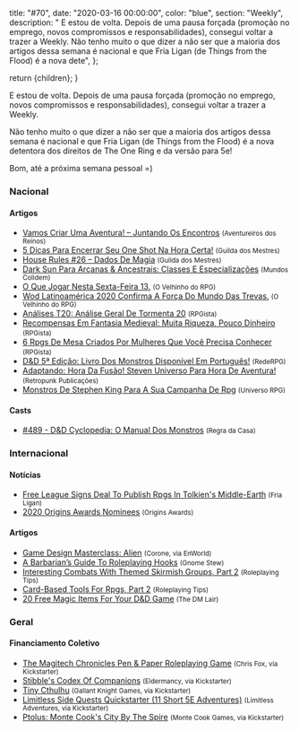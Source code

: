 
  title: "#70",
  date: "2020-03-16 00:00:00",
  color: "blue",
  section: "Weekly",
  description:
    "    E estou de volta. Depois de uma pausa forçada (promoção no emprego, novos compromissos e responsabilidades), consegui voltar a trazer a Weekly.    Não tenho muito o que dizer a não ser que a maioria dos artigos dessa semana é nacional e que Fria Ligan (de Things from the Flood) é a nova dete",
};

  return <InternalLayout meta={meta}>{children}</InternalLayout>;
}

E estou de volta. Depois de uma pausa forçada (promoção no emprego, novos compromissos e responsabilidades), consegui voltar a trazer a Weekly.

Não tenho muito o que dizer a não ser que a maioria dos artigos dessa semana é nacional e que Fria Ligan (de Things from the Flood) é a nova detentora dos direitos de The One Ring e da versão para 5e!

Bom, até a próxima semana pessoal =)

### Nacional

#### Artigos

- [Vamos Criar Uma Aventura! – Juntando Os Encontros] <small>(Aventureiros dos Reinos)</small>
- [5 Dicas Para Encerrar Seu One Shot Na Hora Certa!] <small>(Guilda dos Mestres)</small>
- [House Rules #26 – Dados De Magia] <small>(Guilda dos Mestres)</small>
- [Dark Sun Para Arcanas &amp; Ancestrais: Classes E Especializações] <small>(Mundos Colidem)</small>
- [O Que Jogar Nesta Sexta-Feira 13.] <small>(O Velhinho do RPG)</small>
- [Wod Latinoamérica 2020 Confirma A Força Do Mundo Das Trevas.] <small>(O Velhinho do RPG)</small>
- [Análises T20: Análise Geral De Tormenta 20] <small>(RPGista)</small>
- [Recompensas Em Fantasia Medieval: Muita Riqueza, Pouco Dinheiro] <small>(RPGista)</small>
- [6 Rpgs De Mesa Criados Por Mulheres Que Você Precisa Conhecer] <small>(RPGista)</small>
- [D&amp;D 5ª Edição: Livro Dos Monstros Disponível Em Português!] <small>(RedeRPG)</small>
- [Adaptando: Hora Da Fusão! Steven Universo Para Hora De Aventura!] <small>(Retropunk Publicações)</small>
- [Monstros De Stephen King Para A Sua Campanha De Rpg] <small>(Universo RPG)</small>

#### Casts

- [#489 - D&amp;D Cyclopedia: O Manual Dos Monstros] <small>(Regra da Casa)</small>

### Internacional

#### Notícias

- [Free League Signs Deal To Publish Rpgs In Tolkien&#039;s Middle-Earth] <small>(Fria Ligan)</small>
- [2020 Origins Awards Nominees] <small>(Origins Awards)</small>

#### Artigos

- [Game Design Masterclass: Alien] <small>(Corone, via EnWorld)</small>
- [A Barbarian’s Guide To Roleplaying Hooks] <small>(Gnome Stew)</small>
- [Interesting Combats With Themed Skirmish Groups, Part 2] <small>(Roleplaying Tips)</small>
- [Card-Based Tools For Rpgs, Part 2] <small>(Roleplaying Tips)</small>
- [20 Free Magic Items For Your D&amp;D Game] <small>(The DM Lair)</small>

### Geral

#### Financiamento Coletivo

- [The Magitech Chronicles Pen &amp; Paper Roleplaying Game] <small>(Chris Fox, via Kickstarter)</small>
- [Stibble&#039;s Codex Of Companions] <small>(Eldermancy, via Kickstarter)</small>
- [Tiny Cthulhu] <small>(Gallant Knight Games, via Kickstarter)</small>
- [Limitless Side Quests Quickstarter (11 Short 5E Adventures)] <small>(Limitless Adventures, via Kickstarter)</small>
- [Ptolus: Monte Cook&#039;s City By The Spire] <small>(Monte Cook Games, via Kickstarter)</small>

[game design masterclass: alien]: https://www.enworld.org/threads/game-design-masterclass-alien.670332/
[20 free magic items for your d&amp;d game]: https://www.thedmlair.com/2020/03/14/20-free-magic-items-for-your-dd-game/
[5 dicas para encerrar seu one shot na hora certa!]: http://guildadosmestres.com.br/2020/03/14/5-dicas-para-encerrar-seu-one-shot-na-hora-certa/
[monstros de stephen king para a sua campanha de rpg]: https://universorpg.com/bau-do-mestre/dicas/monstros-de-stephen-king-para-a-sua-campanha-de-rpg/
[o que jogar nesta sexta-feira 13.]: https://ovelhinhodorpg.wordpress.com/2020/03/13/o-que-jogar-nesta-sexta-feira-13/
[wod latinoamérica 2020 confirma a força do mundo das trevas.]: https://ovelhinhodorpg.wordpress.com/2020/03/12/wod-latinoamerica-2020-confirma-a-forca-do-mundo-das-trevas/
[adaptando: hora da fusão! steven universo para hora de aventura!]: https://retropunk.com.br/editora/adaptando-hora-da-fusao-steven-universo-para-hora-de-aventura/
[2020 origins awards nominees]: https://www.originsawards.net/news/2020-origins-awards-nominees
[#489 - d&amp;d cyclopedia: o manual dos monstros]: https://regradacasa.podbean.com/e/489-dd-cyclopedia-o-manual-dos-monstros/
[interesting combats with themed skirmish groups, part 2]: https://www.roleplayingtips.com/rptn/interesting-combats-with-themed-skirmish-groups-part-2/
[análises t20: análise geral de tormenta 20]: https://rpgista.com.br/2020/03/11/analise-geral-t20/
[d&amp;d 5ª edição: livro dos monstros disponível em português!]: https://www.rederpg.com.br/2020/03/11/dd-5a-edicao-livro-dos-monstros-disponivel-em-portugues/
[ptolus: monte cook&#039;s city by the spire]: https://www.kickstarter.com/projects/montecookgames/ptolus-monte-cooks-city-by-the-spire
[tiny cthulhu]: https://www.kickstarter.com/projects/gallantknightgames/tiny-cthulhu
[the magitech chronicles pen &amp; paper roleplaying game]: https://www.kickstarter.com/projects/magitechrpg/the-magitech-chronicles-pen-and-paper-roleplaying-game
[limitless side quests quickstarter (11 short 5e adventures)]: https://www.kickstarter.com/projects/limitless-adventures/limitless-side-quests-quickstarter-11-short-5e-adventures
[stibble&#039;s codex of companions]: https://www.kickstarter.com/projects/415994272/stibbles-codex-of-companions
[vamos criar uma aventura! – juntando os encontros]: https://aventureirosdosreinos.com/vamos-criar-uma-aventura-juntando-os-encontros/
[card-based tools for rpgs, part 2]: https://www.roleplayingtips.com/rptn/card-based-tools-for-rpgs-part-2/
[free league signs deal to publish rpgs in tolkien&#039;s middle-earth]: https://frialigan.se/en/news/#/pressreleases/free-league-signs-deal-to-publish-rpgs-in-tolkiens-middle-earth-2979811-signs-deal-to-publish-rpgs-in-tolkiens-middle-earth-2979811
[a barbarian’s guide to roleplaying hooks]: https://gnomestew.com/a-barbarians-guide-to-roleplaying-hooks/
[recompensas em fantasia medieval: muita riqueza, pouco dinheiro]: https://rpgista.com.br/2020/03/09/recompensas-em-fantasia-medieval-muita-riqueza-pouco-dinheiro/
[dark sun para arcanas &amp; ancestrais: classes e especializações]: https://www.mundoscolidem.com.br/dark-sun-arcanas-ancestrais-parte2/
[house rules #26 – dados de magia]: http://guildadosmestres.com.br/2020/03/08/house-rules-26-dados-de-magia/
[6 rpgs de mesa criados por mulheres que você precisa conhecer]: https://rpgista.com.br/2020/03/08/6-rpgs-de-mesa-criados-por-mulheres-que-voce-precisa-conhecer/
